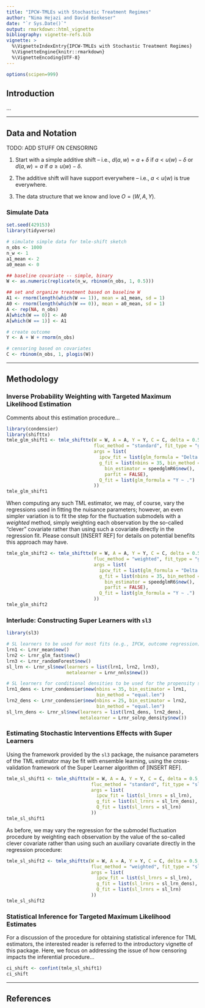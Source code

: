 ```yaml
---
title: "IPCW-TMLEs with Stochastic Treatment Regimes"
author: "Nima Hejazi and David Benkeser"
date: "`r Sys.Date()`"
output: rmarkdown::html_vignette
bibliography: vignette-refs.bib
vignette: >
  %\VignetteIndexEntry{IPCW-TMLEs with Stochastic Treatment Regimes}
  %\VignetteEngine{knitr::rmarkdown}
  %\VignetteEncoding{UTF-8}
---
```


```r
options(scipen=999)
```

## Introduction

...

---

## Data and Notation

TODO: ADD STUFF ON CENSORING

1. Start with a simple additive shift -- i.e., $d(a,w) = a + \delta$ if
   $a < u(w) - \delta$ or $d(a,w) = a$ if $a \geq u(w) - \delta$.

2. The additive shift will have support everywhere -- i.e., $a < u(w)$ is true
   everywhere.

3. The data structure that we know and love $O = (W,A,Y)$.

### Simulate Data

```r
set.seed(429153)
library(tidyverse)

# simulate simple data for tmle-shift sketch
n_obs <- 1000
n_w <- 1
a1_mean <- 2
a0_mean <- 0

## baseline covariate -- simple, binary
W <- as.numeric(replicate(n_w, rbinom(n_obs, 1, 0.5)))

## set and organize treatment based on baseline W
A1 <- rnorm(length(which(W == 1)), mean = a1_mean, sd = 1)
A0 <- rnorm(length(which(W == 0)), mean = a0_mean, sd = 1)
A <- rep(NA, n_obs)
A[which(W == 0)] <- A0
A[which(W == 1)] <- A1

# create outcome
Y <- A + W + rnorm(n_obs)

# censoring based on covariates
C <- rbinom(n_obs, 1, plogis(W))
```

---

## Methodology

### Inverse Probability Weighting with Targeted Maximum Likelihood Estimation

Comments about this estimation procedure...

```r
library(condensier)
library(shifttx)
tmle_glm_shift1 <- tmle_shifttx(W = W, A = A, Y = Y, C = C, delta = 0.5,
                                fluc_method = "standard", fit_type = "glm",
                                args = list(
                                  ipcw_fit = list(glm_formula = "Delta ~ ."),
                                  g_fit = list(nbins = 35, bin_method = "dhist",
                                    bin_estimator = speedglmR6$new(),
                                    parfit = FALSE),
                                  Q_fit = list(glm_formula = "Y ~ .")
                                ))
tmle_glm_shift1
```

When computing any such TML estimator, we may, of course, vary the regressions
used in fitting the nuisance parameters; however, an even simpler variation is
to fit the step for the fluctuation submodels with a _weighted_ method, simply
weighting each observation by the so-called "clever" covariate rather than using
such a covariate directly in the regression fit. Please consult [INSERT REF] for
details on potential benefits this approach may have.

```r
tmle_glm_shift2 <- tmle_shifttx(W = W, A = A, Y = Y, C = C, delta = 0.5,
                                fluc_method = "weighted", fit_type = "glm",
                                args = list(
                                  ipcw_fit = list(glm_formula = "Delta ~ ."),
                                  g_fit = list(nbins = 35, bin_method = "dhist",
                                    bin_estimator = speedglmR6$new(),
                                    parfit = FALSE),
                                  Q_fit = list(glm_formula = "Y ~ .")
                                ))
tmle_glm_shift2
```

### Interlude: Constructing Super Learners with `sl3`

```r
library(sl3)

# SL learners to be used for most fits (e.g., IPCW, outcome regression)
lrn1 <- Lrnr_mean$new()
lrn2 <- Lrnr_glm_fast$new()
lrn3 <- Lrnr_randomForest$new()
sl_lrn <- Lrnr_sl$new(learners = list(lrn1, lrn2, lrn3),
                      metalearner = Lrnr_nnls$new())

# SL learners for conditional densities to be used for the propensity score fit
lrn1_dens <- Lrnr_condensier$new(nbins = 35, bin_estimator = lrn1,
                                 bin_method = "equal.len")
lrn2_dens <- Lrnr_condensier$new(nbins = 25, bin_estimator = lrn2,
                                 bin_method = "equal.len")
sl_lrn_dens <- Lrnr_sl$new(learners = list(lrn1_dens, lrn2_dens),
                           metalearner = Lrnr_solnp_density$new())
```

### Estimating Stochastic Interventions Effects with Super Learners

Using the framework provided by the `sl3` package, the nuisance parameters of
the TML estimator may be fit with ensemble learning, using the cross-validation
framework of the Super Learner algorithm of [INSERT REF].

```r
tmle_sl_shift1 <- tmle_shifttx(W = W, A = A, Y = Y, C = C, delta = 0.5,
                               fluc_method = "standard", fit_type = "sl",
                               args = list(
                                 ipcw_fit = list(sl_lrnrs = sl_lrn),
                                 g_fit = list(sl_lrnrs = sl_lrn_dens),
                                 Q_fit = list(sl_lrnrs = sl_lrn)
                               ))
tmle_sl_shift1
```

As before, we may vary the regression for the submodel fluctuation procedure by
weighting each observation by the value of the so-called clever covariate rather
than using such an auxiliary covariate directly in the regression procedure:

```r
tmle_sl_shift2 <- tmle_shifttx(W = W, A = A, Y = Y, C = C, delta = 0.5,
                               fluc_method = "weighted", fit_type = "sl",
                               args = list(
                                 ipcw_fit = list(sl_lrnrs = sl_lrn),
                                 g_fit = list(sl_lrnrs = sl_lrn_dens),
                                 Q_fit = list(sl_lrnrs = sl_lrn)
                               ))
tmle_sl_shift2
```

### Statistical Inference for Targeted Maximum Likelihood Estimates

For a discussion of the procedure for obtaining statistical inference for TML
estimators, the interested reader is referred to the introductory vignette of
this package. Here, we focus on addressing the issue of how censoring impacts
the inferential procedure...

```r
ci_shift <- confint(tmle_sl_shift1)
ci_shift
```

---

## References
